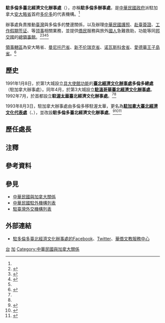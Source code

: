 {{NoteTA
|G1=地名
|1=zh-hans:台; zh-hant:臺;
|2=zh-hans:诺瓦斯科舍省; zh-hant:諾華斯高沙省; zh-tw:新斯科舍省;
}}
{{infobox Organization
|name                = 駐多倫多臺北經濟文化辦事處
|native_name         = {{lang|en|Taipei Economic and Cultural Office, Toronto}}
|image               = 
|size                = 
|formation           = 1991年1月
|type                = {{Flagicon|ROC}} [[中華民國駐外機構列表|駐外辦事處]]{{Small|（實質[[總領事館|總領事館]]）}}
|status              = 
|registration_id     = 
|leader_title        = 处长
|leader_name         = [[陳錦玲|陳錦玲]] {{Small|[[领事|总领事]]}}{{noteTag|2012年9月，中華民國外交部為統一駐外人員內部職稱，明定大使館、代表處設大使、公使，代表處對外仍稱代表、副代表；辦事處設總領事、副總領事，對外仍稱處長、副處長。<ref>{{Cite web |url = https://tw.news.yahoo.com/%E7%B5%B1-%E5%90%8D%E7%A8%B1-%E4%BB%A3%E8%A1%A8%E5%B0%8D%E5%85%A7%E7%A8%B1%E5%A4%A7%E4%BD%BF-133312149.html |author = 陳培煌 |date = 2012-08-31 |title = 統一名稱 代表對內稱大使 |publisher = [[Yahoo!奇摩|Yahoo!奇摩]]引用[[中央通訊社|中央通訊社]]}}</ref><br>代表處館長為特任或簡任第十三職等至第十四職等者任大使銜代表、簡任第十二職等至第十三職等者任公使銜代表；辦事處長為簡任第十二職等任總領事銜處長。<ref>{{Cite web |url = https://law.moj.gov.tw/LawClass/LawAll.aspx?PCode=E0000017 |date = 2018-06-13 |title = 駐外機構組織通則 |publisher = 全國法規資料庫}}</ref>}}<ref name="駐外館處"/>
|leader_title2       = 
|leader_name2        = 
|headquarters        = 151 [[央街|Yonge Street]], Suite 501, Toronto, Ontario,M5C 2W7, Canada<ref>{{Cite web |url = https://www.roc-taiwan.org/cayyz/post/35.html |date = 2021-01-05 |title = 聯絡方式 |publisher = 中華民國駐外單位聯合網站}}</ref><br>{{coord|43.65156|-79.378497|type:landmark|display=inline,title}}
|num_members         = 
|region_served       = {{CAN}}東南5省
|parent_organization = [[File:ROC_Ministry_of_Foreign_Affairs_Emblem.svg|15px]] [[駐加拿大臺北經濟文化代表處|駐加拿大臺北經濟文化代表處]]
|website             = {{URL|https://www.roc-taiwan.org/cayyz/index.html|www.roc-taiwan.org/cayyz}}
}}

'''駐多倫多臺北經濟文化辦事處'''（{{lang-en|Taipei Economic and Cultural Office, Toronto}}），亦稱'''駐多倫多辦事處'''，是[[中華民國政府|中華民國政府]]派駐加拿大[[安大略省|安大略省]]首府[[多伦多|多伦多]]的代表機構。<ref name="駐外館處"/>

辦事處負責推動[[臺灣|臺灣]]與多倫多的雙邊關係，以及辦理[[中華民國護照|中華民國護照]]、[[中華民國簽證政策|赴臺簽證]]、[[工作假期签证|工作假期签证]]、{{Link-en|文件證明|Documentary evidence}}等[[领事|领事]]相關業務，並提供[[华裔加拿大人|僑民]]服務與旅外[[中華民國國民|國人]]急難救助，功能等同[[中華民國建交列表|邦交國]]的[[领事馆|總領事館]]。<ref>{{Cite web |url = https://www.roc-taiwan.org/cayyz/cat/9.html |title = 領務 |publisher = 中華民國駐外單位聯合網站}}</ref><ref>{{Cite web |url = https://www.roc-taiwan.org/cayyz/cat/13.html |title = 度假打工專區 |publisher = 中華民國駐外單位聯合網站}}</ref><ref>{{Cite web |url = http://overseas.ocac.gov.tw/ocac/subsites/home.aspx?site=da23ceef-081f-4ba8-bbf3-5e35fe547cc5 |title = 多倫多華僑文教服務中心 |publisher = [[中華民國僑務委員會|中華民國僑務委員會]]}}</ref><ref name="駐外館處"/>

[[領事轄區|領事轄區]]為安大略省、[[曼尼托巴省|曼尼托巴省]]、[[新不伦瑞克省|新不伦瑞克省]]、[[诺瓦斯科舍省|诺瓦斯科舍省]]、[[愛德華王子島省|愛德華王子島省]]。<ref>{{Cite web |url = https://www.boca.gov.tw/sp-foof-countrycp-03-113-62455-03-1.html |title = 駐館位置及聯絡資訊 |publisher = [[外交部領事事務局|外交部領事事務局]]}}</ref>

==歷史==
1991年1月8日，於第1大城設立[[實質大使館|具大使館功能]]的'''[[臺北經濟文化代表處|臺北經濟文化辦事處]]多倫多總處'''（駐加拿大辦事處）。同年4月，於第3大城設立'''[[駐溫哥華臺北經濟文化辦事處|駐溫哥華臺北經濟文化辦事處]]'''。1992年7月，於首都設立'''駐[[渥太華|渥太華]]臺北經濟文化辦事處'''。<ref name="103年外交年鑑"/><ref name="本處簡介"/>

1993年8月3日，駐加拿大辦事處由多倫多移駐渥太華，更名為'''[[駐加拿大臺北經濟文化代表處|駐加拿大臺北經濟文化代表處]]'''（{{lang-en|Taipei Economic and Cultural Office in Canada}}、{{lang-fr|Le Bureau Economique et Culturel de Taipei au Canada}}），並改設'''駐多倫多臺北經濟文化辦事處'''。<ref name="103年外交年鑑">{{Cite web |url = http://multilingual.mofa.gov.tw/web/web_UTF-8/almanac/almanac2014/10.pdf |title = 《中華民國103年外交年鑑》〈第二章 對外關係〉 |publisher = 中華民國外交部}}</ref><ref name="本處簡介">{{Cite web |url = https://www.roc-taiwan.org/cayyz/post/4.html |date = 2021-01-05 |title = 本處簡介 |publisher = 中華民國駐外單位聯合網站}}</ref><ref name="駐外館處">{{Cite web |url = https://www.mofa.gov.tw/OverseasOffice_Content.aspx?n=168&sms=87&s=51&os=52 |title = 駐外館處 |publisher = [[中華民國外交部|中華民國外交部]]}}</ref>

==歷任處長==
{{main|中華民國駐多倫多臺北經濟文化辦事處處長列表}}

==注釋==
{{noteFoot}}

==參考資料==
{{reflist}}

==參見==
{{Portal box|國際關係|中華民國|加拿大|image2=Flag of the Republic of China.svg}}
*[[中華民國與加拿大關係|中華民國與加拿大關係]]
*[[中華民國駐外機構列表|中華民國駐外機構列表]]
*[[駐臺灣外交機構列表|駐臺灣外交機構列表]]

==外部連結==
* [https://www.facebook.com/TECOToronto/ 駐多倫多臺北經濟文化辦事處的Facebook]、[https://twitter.com/TECO_Toronto Twitter]、[https://overseas.ocac.gov.tw/ocac/subsites/home.aspx?site=da23ceef-081f-4ba8-bbf3-5e35fe547cc5 華僑文教服務中心]

{{中華民國駐外機構}}

[[Category:駐加拿大外交代表機構|台]]
[[Category:中華民國駐外領事館|加]]
[[Category:中華民國與加拿大關係|Category:中華民國與加拿大關係]]